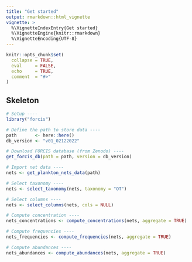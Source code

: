```yaml
---
title: "Get started"
output: rmarkdown::html_vignette
vignette: >
  %\VignetteIndexEntry{Get started}
  %\VignetteEngine{knitr::rmarkdown}
  %\VignetteEncoding{UTF-8}
---
```


```r
knitr::opts_chunk$set(
  collapse = TRUE,
  eval     = FALSE,
  echo     = TRUE,
  comment  = "#>"
)
```


## Skeleton



```r
# Setup ----
library("forcis")
```



```r
# Define the path to store data ----
path       <- here::here()
db_version <- "v01_02122022"

# Download FORCIS database (from Zenodo) ----
get_forcis_db(path = path, version = db_version)

# Import net data ----
nets <- get_plankton_nets_data(path)

# Select taxonomy ----
nets <- select_taxonomy(nets, taxonomy = "OT")

# Select columns ----
nets <- select_columns(nets, cols = NULL)

# Compute concentration ----
nets_concentrations <- compute_concentrations(nets, aggregate = TRUE)

# Compute frequencies ----
nets_frequencies <- compute_frequencies(nets, aggregate = TRUE)

# Compute abundances ----
nets_abundances <- compute_abundances(nets, aggregate = TRUE)
```
